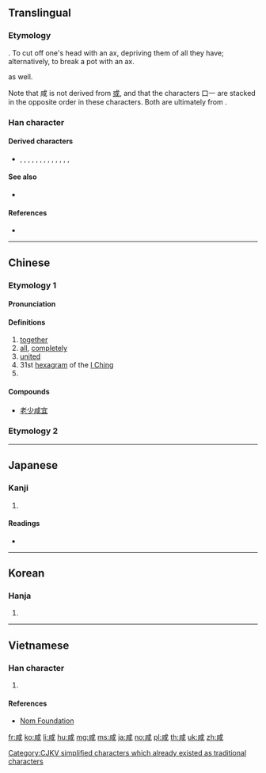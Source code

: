 {{also|或|㖅}}
==Translingual==

===Etymology===
{{Han etyl}}
{{Han compound|戌|口|t1=axe|t2=mouth (person) or clay pot|ls=ic}}. To cut off one's head with an ax, depriving them of all they have; alternatively, to break a pot with an ax.

{{Han simp|鹹|f1=鹵|t1=(none)}} as well.

Note that 咸 is not derived from [[或]], and that the characters 口一 are stacked in the opposite order in these characters. Both are ultimately from {{m|mul|戈||halberd, spear|sc=Hani}}.

===Han character===
{{Han char|rn=30|rad=口|as=06|sn=9|four=53200|canj=IHMR|ids=⿴戌口}}

====Derived characters====
* {{l|mul|感}}, {{l|mul|鹹}}, {{l|mul|諴}}, {{l|mul|䶢}}, {{l|mul|箴}}, {{l|mul|減}}, {{l|mul|麙}}, {{l|mul|顑}}, {{l|mul|椷}}, {{l|mul|䁍}}, {{l|mul|葴}}, {{l|mul|㨔}}, {{l|mul|緘}}, {{l|mul|鍼}}

====See also====
* {{l|mul|盐}}

====References====
* {{Han ref|kx=0187.190|dkj=03563|dj=0406.190|hdz=21404.020|uh=54B8}}

----

==Chinese==
{{zh-forms}}

===Etymology 1===
{{rfe|lang=zh}}

====Pronunciation====
{{zh-pron
|m=xián
|c=haam4
|h=pfs=hàm
|mn=kiâm
|mc=y
|oc=y
|ma=
|cat=adv,n
}}

====Definitions====
{{zh-hanzi}}

# [[together]]
# [[all]], [[completely]]
# [[united]]
# 31st [[hexagram]] of the [[I Ching]]
# {{surname|lang=zh}}

====Compounds====
* [[老少咸宜]]

===Etymology 2===
{{zh-see|鹹}}

----

==Japanese==

===Kanji===
{{ja-kanji|grade=|rs=口06}}

# {{defn|lang=ja|sort=口06}}

====Readings====
* {{ja-readings|on=[[かん]] (kan), [[げん]] (gen)|kun=[[みな]] (mina)}}

----

==Korean==

===Hanja===
{{ko-hanja|hangeul=함|rv=ham|mr=ham}}

# {{defn|lang=ko|sort=口06}}

----

==Vietnamese==

===Han character===
{{vi-readings|rs=口06| hanviet = hàm}}

# {{defn|lang=vi|sort=口06}}

====References====
*[http://nomfoundation.org/common/nom_details.php?codepoint=54b8 Nom Foundation]

[[Category:CJKV simplified characters which already existed as traditional characters]]

[[fr:咸]]
[[ko:咸]]
[[li:咸]]
[[hu:咸]]
[[mg:咸]]
[[ms:咸]]
[[ja:咸]]
[[no:咸]]
[[pl:咸]]
[[th:咸]]
[[uk:咸]]
[[zh:咸]]